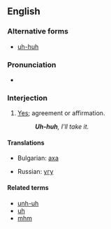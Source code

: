 ==English==

===Alternative forms===
* [[uh-huh]]

===Pronunciation===
* {{IPA|[ʔʌ̃ˈhʌ̃]}}

===Interjection===
{{en-interj|head=[[uh]] [[huh]]}}

# [[yes|Yes]]; agreement or affirmation.
#: '''''Uh-huh''', I'll take it.''

====Translations====
{{trans-top|expressing agreement or affiration}}
* Bulgarian: [[аха]]
{{trans-mid}}
* Russian: [[угу]]
{{trans-bottom}}

====Related terms====
* [[unh-uh]]
* [[uh]]
* [[mhm]]